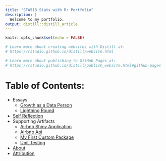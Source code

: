 ```yaml
---
title: "STA518 Stats with R: Portfolio"
description: |
  Welcome to my portfolio.
output: distill::distill_article
---
```


```r
knitr::opts_chunk$set(echo = FALSE)

# Learn more about creating websites with Distill at:
# https://rstudio.github.io/distill/website.html

# Learn more about publishing to GitHub Pages at:
# https://rstudio.github.io/distill/publish_website.html#github-pages
```

# Table of Contents:

- Essays
  - [Growth as a Data Person](essay_growth_as_data_person.html)
  - [Lightning Round](essay_lightning_round.html)
- [Self Reflection](reflection.html)
- Supporting Artifacts
  - [Airbnb Shiny Application](artifact_airbnb_shiny_app.html)
  - [Airbnb Api](artifact_airbnb_rest_api.html)
  - [My First Custom Package](artifact_first_custom_package.html)
  - [Unit Testing](artifact_unit_tests.html)
- [About](about.html)
- [Attribution](attribution.html)
